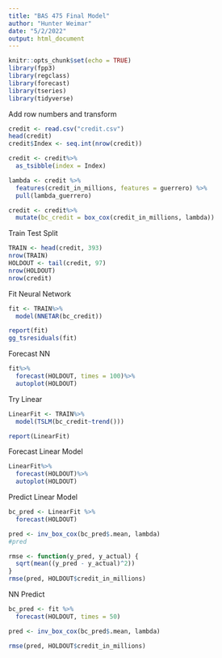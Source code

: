 ```yaml
---
title: "BAS 475 Final Model"
author: "Hunter Weimar"
date: "5/2/2022"
output: html_document
---
```


```r
knitr::opts_chunk$set(echo = TRUE)
library(fpp3)
library(regclass)
library(forecast)
library(tseries)
library(tidyverse)
```


Add row numbers and transform
```r
credit <- read.csv("credit.csv")
head(credit)
credit$Index <- seq.int(nrow(credit))

credit <- credit%>%
  as_tsibble(index = Index)

lambda <- credit %>% 
  features(credit_in_millions, features = guerrero) %>% 
  pull(lambda_guerrero)

credit <- credit%>%
  mutate(bc_credit = box_cox(credit_in_millions, lambda))

```


Train Test Split
```r
TRAIN <- head(credit, 393)
nrow(TRAIN)
HOLDOUT <- tail(credit, 97)
nrow(HOLDOUT)
nrow(credit)
```

Fit Neural Network
```r
fit <- TRAIN%>%
  model(NNETAR(bc_credit))

report(fit)
gg_tsresiduals(fit)
```

Forecast NN
```r
fit%>%
  forecast(HOLDOUT, times = 100)%>%
  autoplot(HOLDOUT)

```


Try Linear
```r
LinearFit <- TRAIN%>%
  model(TSLM(bc_credit~trend()))

report(LinearFit)


```


Forecast Linear Model
```r
LinearFit%>%
  forecast(HOLDOUT)%>%
  autoplot(HOLDOUT)

```

Predict Linear Model
```r
bc_pred <- LinearFit %>% 
  forecast(HOLDOUT)

pred <- inv_box_cox(bc_pred$.mean, lambda)
#pred

rmse <- function(y_pred, y_actual) {
  sqrt(mean((y_pred - y_actual)^2))
}
rmse(pred, HOLDOUT$credit_in_millions)
```


NN Predict
```r
bc_pred <- fit %>% 
  forecast(HOLDOUT, times = 50)

pred <- inv_box_cox(bc_pred$.mean, lambda)

rmse(pred, HOLDOUT$credit_in_millions)
```

